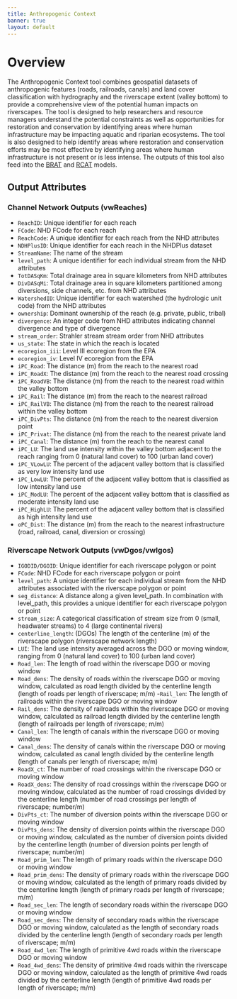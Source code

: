 ```yaml
---
title: Anthropogenic Context
banner: true
layout: default
---
```


# Overview

The Anthropogenic Context tool combines geospatial datasets of anthropogenic features (roads, railroads, canals) and land cover classification with hydrography and the riverscape extent (valley bottom) to provide a comprehensive view of the potential human impacts on riverscapes. The tool is designed to help researchers and resource managers understand the potential constraints as well as opportunities for restoration and conservation by identifying areas where human infrastructure may be impacting aquatic and riparian ecosystems. The tool is also designed to help identify areas where restoration and conservation efforts may be most effective by identifying areas where human infrastructure is not present or is less intense. The outputs of this tool also feed into the [BRAT](https://tools.riverscapes.net/brat) and [RCAT](https://tools.riverscapes.net/rcat) models.

## Output Attributes

### Channel Network Outputs (vwReaches)

- `ReachID`: Unique identifier for each reach
- `FCode`: NHD FCode for each reach
- `ReachCode`: A unique identifier for each reach from the NHD attributes 
- `NDHPlusID`: Unique identifier for each reach in the NHDPlus dataset
- `StreamName`: The name of the stream
- `level_path`: A unique identifier for each individual stream from the NHD attributes
- `TotDASqKm`: Total drainage area in square kilometers from NHD attributes
- `DivDASqMi`: Total drainage area in square kilometers partitioned among diversions, side channels, etc. from NHD attributes
- `WatershedID`: Unique identifier for each watershed (the hydrologic unit code) from the NHD attributes
- `ownership`: Dominant ownership of the reach (e.g. private, public, tribal)
- `divergence`: An integer code from NHD attributes indicating channel divergence and type of divergence
- `stream_order`: Strahler stream stream order from NHD attributes
- `us_state`: The state in which the reach is located
- `ecoregion_iii`: Level III ecoregion from the EPA
- `ecoregion_iv`: Level IV ecoregion from the EPA
- `iPC_Road`: The distance (m) from the reach to the nearest road
- `iPC_RoadX`: The distance (m) from the reach to the nearest road crossing
- `iPC_RoadVB`: The distance (m) from the reach to the nearest road within the valley bottom
- `iPC_Rail`: The distance (m) from the reach to the nearest railroad
- `iPC_RailVB`: The distance (m) from the reach to the nearest railroad within the valley bottom
- `iPC_DivPts`: The distance (m) from the reach to the nearest diversion point
- `iPC_Privat`: The distance (m) from the reach to the nearest private land
- `iPC_Canal`: The distance (m) from the reach to the nearest canal
- `iPC_LU`: The land use intensity within the valley bottom adjacent to the reach ranging from 0 (natural land cover) to 100 (urban land cover)
- `iPC_VLowLU`: The percent of the adjacent valley bottom that is classified as very low intensity land use
- `iPC_LowLU`: The percent of the adjacent valley bottom that is classified as low intensity land use
- `iPC_ModLU`: The percent of the adjacent valley bottom that is classified as moderate intensity land use
- `iPC_HighLU`: The percent of the adjacent valley bottom that is classified as high intensity land use
- `oPC_Dist`: The distance (m) from the reach to the nearest infrastructure (road, railroad, canal, diversion or crossing)

### Riverscape Network Outputs (vwDgos/vwIgos)

- `IGODID/DGOID`: Unique identifier for each riverscape polygon or point
- `FCode`: NHD FCode for each riverscape polygon or point
- `level_path`:  A unique identifier for each individual stream from the NHD attributes associated with the riverscape polygon or point
- `seg_distance`: A distance along a given level_path. In combination with level_path, this provides a unique identifier for each riverscape polygon or point
- `stream_size`: A categorical classification of stream size from 0 (small, headwater streams) to 4 (large continental rivers)
- `centerline_length`: (DGOs) The length of the centerline (m) of the riverscape polygon (riverscape network length)
- `LUI`: The land use intensity averaged across the DGO or moving window, ranging from 0 (natural land cover) to 100 (urban land cover)
- `Road_len`: The length of road within the riverscape DGO or moving window
- `Road_dens`: The density of roads within the riverscape DGO or moving window, calculated as road length divided by the centerline length (length of roads per length of riverscape; m/m)
-`Rail_len`: The length of railroads within the riverscape DGO or moving window
- `Rail_dens`: The density of railroads within the riverscape DGO or moving window, calculated as railroad length divided by the centerline length (length of railroads per length of riverscape; m/m)
- `Canal_len`: The length of canals within the riverscape DGO or moving window
- `Canal_dens`: The density of canals within the riverscape DGO or moving window, calculated as canal length divided by the centerline length (length of canals per length of riverscape; m/m)
- `RoadX_ct`: The number of road crossings within the riverscape DGO or moving window
- `RoadX_dens`: The density of road crossings within the riverscape DGO or moving window, calculated as the number of road crossings divided by the centerline length (number of road crossings per length of riverscape; number/m)
- `DivPts_ct`: The number of diversion points within the riverscape DGO or moving window
- `DivPts_dens`: The density of diversion points within the riverscape DGO or moving window, calculated as the number of diversion points divided by the centerline length (number of diversion points per length of riverscape; number/m)
- `Road_prim_len`: The length of primary roads within the riverscape DGO or moving window
- `Road_prim_dens`: The density of primary roads within the riverscape DGO or moving window, calculated as the length of primary roads divided by the centerline length (length of primary roads per length of riverscape; m/m)
- `Road_sec_len`: The length of secondary roads within the riverscape DGO or moving window
- `Road_sec_dens`: The density of secondary roads within the riverscape DGO or moving window, calculated as the length of secondary roads divided by the centerline length (length of secondary roads per length of riverscape; m/m)
- `Road_4wd_len`: The length of primitive 4wd roads within the riverscape DGO or moving window
- `Road_4wd_dens`: The density of primitive 4wd roads within the riverscape DGO or moving window, calculated as the length of primitive 4wd roads divided by the centerline length (length of primitive 4wd roads per length of riverscape; m/m)
